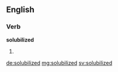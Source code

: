 ==English==

===Verb===
'''solubilized'''

# {{en-past of|solubilize}}

[[de:solubilized]]
[[mg:solubilized]]
[[sv:solubilized]]